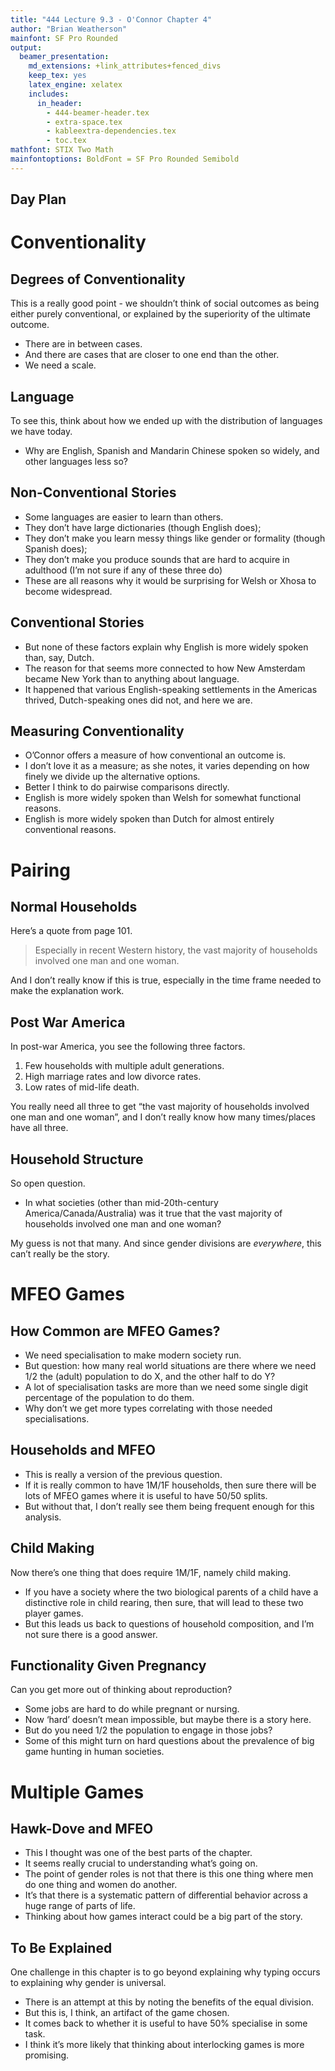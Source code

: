 ```yaml
---
title: "444 Lecture 9.3 - O'Connor Chapter 4"
author: "Brian Weatherson"
mainfont: SF Pro Rounded
output:
  beamer_presentation:
    md_extensions: +link_attributes+fenced_divs
    keep_tex: yes
    latex_engine: xelatex
    includes:
      in_header: 
        - 444-beamer-header.tex
        - extra-space.tex
        - kableextra-dependencies.tex
        - toc.tex
mathfont: STIX Two Math
mainfontoptions: BoldFont = SF Pro Rounded Semibold
---
```


## Day Plan

\tableofcontents

# Conventionality

## Degrees of Conventionality

This is a really good point - we shouldn't think of social outcomes as being either purely conventional, or explained by the superiority of the ultimate outcome.

- There are in between cases.
- And there are cases that are closer to one end than the other.
- We need a scale.

## Language

To see this, think about how we ended up with the distribution of languages we have today.

- Why are English, Spanish and Mandarin Chinese spoken so widely, and other languages less so?

## Non-Conventional Stories

- Some languages are easier to learn than others.
- They don't have large dictionaries (though English does);
- They don't make you learn messy things like gender or formality (though Spanish does);
- They don't make you produce sounds that are hard to acquire in adulthood (I'm not sure if any of these three do)
- These are all reasons why it would be surprising for Welsh or Xhosa to become widespread.

## Conventional Stories

- But none of these factors explain why English is more widely spoken than, say, Dutch.
- The reason for that seems more connected to how New Amsterdam became New York than to anything about language.
- It happened that various English-speaking settlements in the Americas thrived, Dutch-speaking ones did not, and here we are.

## Measuring Conventionality

- O'Connor offers a measure of how conventional an outcome is.
- I don't love it as a measure; as she notes, it varies depending on how finely we divide up the alternative options.
- Better I think to do pairwise comparisons directly.
- English is more widely spoken than Welsh for somewhat functional reasons.
- English is more widely spoken than Dutch for almost entirely conventional reasons.

# Pairing

## Normal Households

Here's a quote from page 101.

> Especially in recent Western history, the vast majority of households involved one man and one woman.

And I don't really know if this is true, especially in the time frame needed to make the explanation work.

## Post War America

In post-war America, you see the following three factors.

1. Few households with multiple adult generations.
2. High marriage rates and low divorce rates.
3. Low rates of mid-life death.

You really need all three to get "the vast majority of households involved one man and one woman", and I don't really know how many times/places have all three.

## Household Structure

So open question.

- In what societies (other than mid-20th-century America/Canada/Australia) was it true that the vast majority of households involved one man and one woman?

My guess is not that many. And since gender divisions are _everywhere_, this can't really be the story.

# MFEO Games

## How Common are MFEO Games?

- We need specialisation to make modern society run.
- But question: how many real world situations are there where we need 1/2 the (adult) population to do X, and the other half to do Y?
- A lot of specialisation tasks are more than we need some single digit percentage of the population to do them.
- Why don't we get more types correlating with those needed specialisations.

## Households and MFEO

- This is really a version of the previous question.
- If it is really common to have 1M/1F households, then sure there will be lots of MFEO games where it is useful to have 50/50 splits.
- But without that, I don't really see them being frequent enough for this analysis.

## Child Making

Now there's one thing that does require 1M/1F, namely child making.

- If you have a society where the two biological parents of a child have a distinctive role in child rearing, then sure, that will lead to these two player games.
- But this leads us back to questions of household composition, and I'm not sure there is a good answer.

## Functionality Given Pregnancy

Can you get more out of thinking about reproduction?

- Some jobs are hard to do while pregnant or nursing.
- Now 'hard' doesn't mean impossible, but maybe there is a story here.
- But do you need 1/2 the population to engage in those jobs?
- Some of this might turn on hard questions about the prevalence of big game hunting in human societies.

# Multiple Games

## Hawk-Dove and MFEO

- This I thought was one of the best parts of the chapter.
- It seems really crucial to understanding what's going on.
- The point of gender roles is not that there is this one thing where men do one thing and women do another.
- It's that there is a systematic pattern of differential behavior across a huge range of parts of life.
- Thinking about how games interact could be a big part of the story.

## To Be Explained

One challenge in this chapter is to go beyond explaining why typing occurs to explaining why gender is universal.

- There is an attempt at this by noting the benefits of the equal division.
- But this is, I think, an artifact of the game chosen.
- It comes back to whether it is useful to have 50% specialise in some task.
- I think it's more likely that thinking about interlocking games is more promising.
